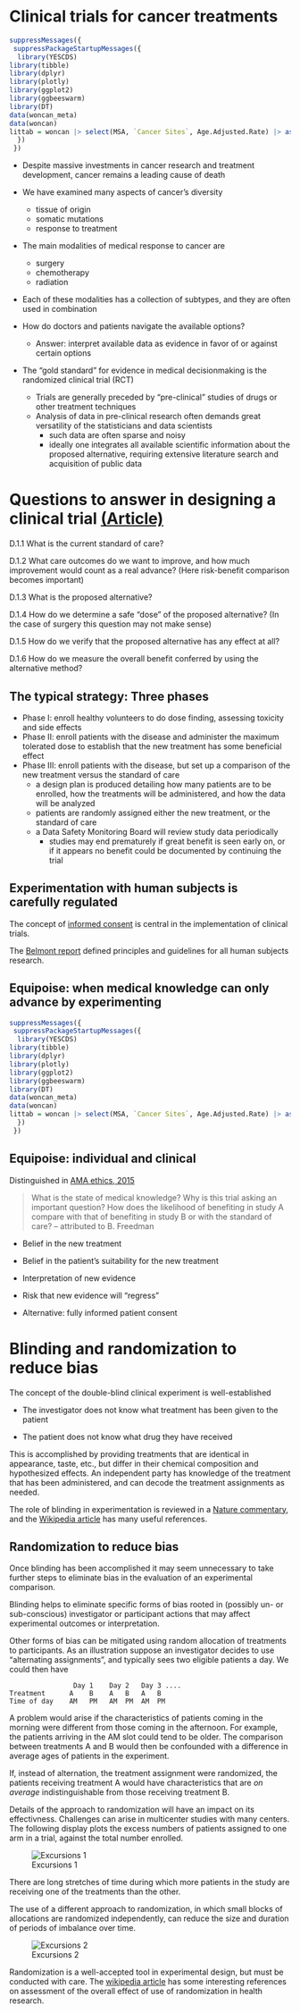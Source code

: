 # Clinical trials for cancer treatments


```r
suppressMessages({
 suppressPackageStartupMessages({
  library(YESCDS)
library(tibble)
library(dplyr)
library(plotly)
library(ggplot2)
library(ggbeeswarm)
library(DT)
data(woncan_meta)
data(woncan)
littab = woncan |> select(MSA, `Cancer Sites`, Age.Adjusted.Rate) |> as.data.frame()
  })
 })
```


- Despite massive investments in cancer research and treatment development,
cancer remains a leading cause of death

- We have examined many aspects of cancer's diversity
    - tissue of origin
    - somatic mutations
    - response to treatment

- The main modalities of medical response to cancer are
    - surgery
    - chemotherapy
    - radiation

- Each of these modalities has a collection of subtypes, and they are often used in combination

- How do doctors and patients navigate the available options?
    - Answer: interpret available data as evidence in favor of or against certain options

- The "gold standard" for evidence in medical decisionmaking is the randomized clinical trial (RCT)
    - Trials are generally preceded by "pre-clinical" studies of drugs or other treatment
techniques
    - Analysis of data in pre-clinical research often demands great versatility of the statisticians
and data scientists
        - such data are often sparse and noisy
        - ideally one integrates all available scientific information about the proposed alternative,
requiring extensive literature search and acquisition of public data

# Questions to answer in designing a clinical trial  [(Article)](https://www.cancer.org/treatment/treatments-and-side-effects/clinical-trials/what-you-need-to-know/phases-of-clinical-trials.html)

D.1.1 What is the current standard of care?  

D.1.2 What care outcomes do we want to improve, and how much improvement would count as a real advance? (Here risk-benefit comparison becomes important)

D.1.3 What is the proposed alternative?

D.1.4 How do we determine a safe "dose" of the proposed alternative? (In the case of surgery this question may not make sense)

D.1.5 How do we verify that the proposed alternative has any effect at all?

D.1.6 How do we measure the overall benefit conferred by using the alternative method?


## The typical strategy: Three phases

- Phase I: enroll healthy volunteers to do dose finding, assessing toxicity and side effects
- Phase II: enroll patients with the disease and administer the maximum tolerated dose
to establish that the new treatment has some beneficial effect
- Phase III: enroll patients with the disease, but set up a comparison of the new treatment
versus the standard of care
    - a design plan is produced detailing how many patients are to be enrolled, how
the treatments will be administered, and how the data will be analyzed 
    - patients are randomly assigned either the new treatment, or the standard of care
    - a Data Safety Monitoring Board will review study data periodically
        - studies may end prematurely if great benefit is seen early on, or if it appears no
benefit could be documented by continuing the trial

## Experimentation with human subjects is carefully regulated

The concept of [informed consent](https://www.cancer.org/treatment/treatments-and-side-effects/clinical-trials/what-you-need-to-know/what-does-a-clinical-trial-involve.html) is central in the implementation of
clinical trials.

The [Belmont report](https://www.hhs.gov/ohrp/regulations-and-policy/belmont-report/index.html)
defined principles and guidelines for all human subjects research.


## Equipoise: when medical knowledge can only advance by experimenting


```r
suppressMessages({
 suppressPackageStartupMessages({
  library(YESCDS)
library(tibble)
library(dplyr)
library(plotly)
library(ggplot2)
library(ggbeeswarm)
library(DT)
data(woncan_meta)
data(woncan)
littab = woncan |> select(MSA, `Cancer Sites`, Age.Adjusted.Rate) |> as.data.frame()
  })
 })
```

## Equipoise: individual and clinical

Distinguished in [AMA ethics, 2015](https://journalofethics.ama-assn.org/article/question-clinical-equipoise-and-patients-best-interests/2015-12)

> What is the state of medical knowledge? Why is this trial asking an important question? How does the likelihood of benefiting in study A compare with that of benefiting in study B or with the standard of care? -- attributed to B. Freedman

- Belief in the new treatment

- Belief in the patient's suitability for the new treatment

- Interpretation of new evidence

- Risk that new evidence will "regress"

- Alternative: fully informed patient consent





# Blinding and randomization to reduce bias

The concept of the double-blind clinical experiment is well-established

- The investigator does not know what treatment has been given to the patient

- The patient does not know what drug they have received

This is accomplished by providing treatments that are identical in
appearance, taste, etc., but differ in their chemical composition
and hypothesized effects.  An independent party has knowledge of the
treatment that has been administered, and can decode the treatment
assignments as needed.

The role of blinding in experimentation is reviewed in a [Nature commentary](https://www.nature.com/articles/526187a), and the [Wikipedia article](https://en.wikipedia.org/wiki/Blinded_experiment) 
has many useful references.

## Randomization to reduce bias

Once blinding has been accomplished it may seem unnecessary to take further
steps to eliminate bias in the evaluation of an experimental comparison.

Blinding helps to eliminate specific forms of bias rooted in (possibly
un- or sub-conscious) investigator or participant actions that may
affect experimental outcomes or interpretation.

Other forms of bias can be mitigated using random allocation of treatments
to participants.  As an illustration suppose an investigator decides to
use "alternating assignments", and typically sees two eligible patients a day.
We could then have
```
                Day 1    Day 2   Day 3 ....
Treatment      A    B    A   B   A   B
Time of day    AM   PM   AM  PM  AM  PM
```
A problem would arise if the characteristics of patients coming in
the morning were different from those coming in the afternoon.  For
example, the patients arriving in the AM slot could tend to be older.
The comparison between treatments A and B would then be confounded
with a difference in average ages of patients in the experiment.

If, instead of alternation, the treatment assignment were randomized,
the patients receiving treatment A would have characteristics that
are *on average* indistinguishable from those receiving treatment B.

Details of the approach to randomization will have an impact
on its effectivness.  Challenges can arise in multicenter studies
with many centers.  The following display plots the excess numbers
of patients assigned to one arm in a trial, against the total
number enrolled.

![Excursions 1](https://github.com/vjcitn/YESCDS/blob/main/man/figures/loose.jpg?raw=true)

There are long stretches of time during which more patients in the
study are receiving one of the treatments than the other.

The use of a different approach to randomization, in which small blocks
of allocations are randomized independently, can reduce the size
and duration of periods of imbalance over time.

![Excursions 2](https://github.com/vjcitn/YESCDS/blob/main/man/figures/tight.jpg?raw=true)

Randomization is a well-accepted tool in experimental design, but
must be conducted with care.  The [wikipedia article](https://en.wikipedia.org/wiki/Randomized_experiment) has some interesting references on assessment of the overall effect of
use of randomization in health research.

